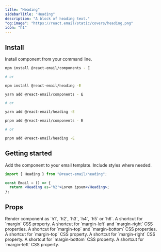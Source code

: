 ```yaml
---
title: "Heading"
sidebarTitle: "Heading"
description: "A block of heading text."
"og:image": "https://react.email/static/covers/heading.png"
icon: "h1"
---
```


## Install

Install component from your command line.

<CodeGroup>

```sh npm
npm install @react-email/components - E

# or

npm install @react-email/heading -E
```

```sh yarn
yarn add @react-email/components - E

# or

yarn add @react-email/heading -E
```

```sh pnpm
pnpm add @react-email/components - E

# or

pnpm add @react-email/heading -E
```

</CodeGroup>

## Getting started

Add the component to your email template. Include styles where needed.

```jsx
import { Heading } from "@react-email/heading";

const Email = () => {
  return <Heading as="h2">Lorem ipsum</Heading>;
};
```

## Props

<ResponseField name="as" type="string" default="h1">
  Render component as `h1`, `h2`, `h3`, `h4`, `h5` or `h6`.
</ResponseField>

<ResponseField name="m" type="string">
  A shortcut for `margin` CSS property.
</ResponseField>

<ResponseField name="mx" type="string">
  A shortcut for `margin-left` and `margin-right` CSS properties.
</ResponseField>

<ResponseField name="my" type="string">
  A shortcut for `margin-top` and `margin-bottom` CSS properties.
</ResponseField>

<ResponseField name="mt" type="string">
  A shortcut for `margin-top` CSS property.
</ResponseField>

<ResponseField name="mr" type="string">
  A shortcut for `margin-right` CSS property.
</ResponseField>

<ResponseField name="mb" type="string">
  A shortcut for `margin-bottom` CSS property.
</ResponseField>

<ResponseField name="ml" type="string">
  A shortcut for `margin-left` CSS property.
</ResponseField>

<Snippet file="support.mdx" />
